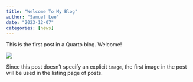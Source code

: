 ```yaml
---
title: "Welcome To My Blog"
author: "Samuel Lee"
date: "2023-12-07"
categories: [news]
---
```


This is the first post in a Quarto blog. Welcome!

![](thumbnail.jpg)

Since this post doesn't specify an explicit `image`, the first image in the post will be used in the listing page of posts.
